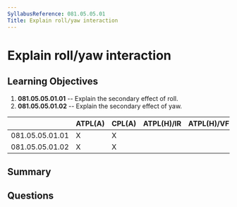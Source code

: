 ```yaml
---
SyllabusReference: 081.05.05.01
Title: Explain roll/yaw interaction
---
```


# Explain roll/yaw interaction

## Learning Objectives

1. **081.05.05.01.01** -- Explain the secondary effect of roll.
2. **081.05.05.01.02** -- Explain the secondary effect of yaw.

|                 | ATPL(A) | CPL(A) | ATPL(H)/IR | ATPL(H)/VFR | CPL(H) | IR  | CBIR(A) |
| --------------- | ------- | ------ | ---------- | ----------- | ------ | --- | ------- |
| 081.05.05.01.01 | X       | X      |            |             |        |     |         |
| 081.05.05.01.02 | X       | X      |            |             |        |     |         |

## Summary

## Questions
